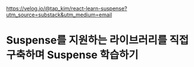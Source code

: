 https://velog.io/@tap_kim/react-learn-suspense?utm_source=substack&utm_medium=email

# Suspense를 지원하는 라이브러리를 직접 구축하며 Suspense 학습하기
